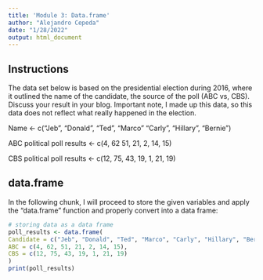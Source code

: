 ```yaml
---
title: 'Module 3: Data.frame'
author: "Alejandro Cepeda"
date: "1/28/2022"
output: html_document
---
```


## Instructions

The data set below is based on the presidential election during 2016, where it outlined the name of the candidate, the source of the poll (ABC vs, CBS). Discuss your result in your blog. Important note, I made up this data, so this data does not reflect what really happened in the election.

Name <- c("Jeb", “Donald”, "Ted”, “Marco” “Carly”, “Hillary”, “Bernie”)

ABC political poll results <- c(4, 62 51, 21, 2, 14, 15)

CBS political poll results <- c(12, 75, 43, 19, 1, 21, 19) 

## data.frame

In the following chunk, I will proceed to store the given variables and apply the "data.frame" function and properly convert into a data frame:

```r
# storing data as a data frame
poll_results <- data.frame(
Candidate = c("Jeb", "Donald", "Ted", "Marco", "Carly", "Hillary", "Bernie"),
ABC = c(4, 62, 51, 21, 2, 14, 15),
CBS = c(12, 75, 43, 19, 1, 21, 19)
)
print(poll_results)
```